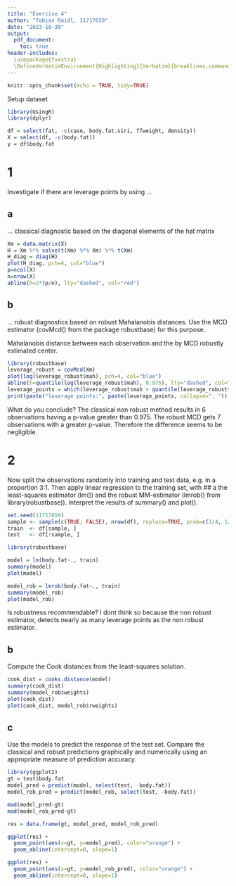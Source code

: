 ```yaml
---
title: "Exercise 4"
author: "Tobias Raidl, 11717659"
date: "2023-10-30"
output:
  pdf_document:
    toc: true
header-includes:
  \usepackage{fvextra}
  \DefineVerbatimEnvironment{Highlighting}{Verbatim}{breaklines,commandchars=\\\{\}}
---
```


```r
knitr::opts_chunk$set(echo = TRUE, tidy=TRUE)
```

Setup dataset
```r
library(UsingR)
library(dplyr)

df = select(fat, -c(case, body.fat.siri, ffweight, density))
X = select(df, -c(body.fat))
y = df$body.fat
```

# 1
Investigate if there are leverage points by using ...

## a
... classical diagnostic based on the diagonal elements of the hat matrix
```r
Xm = data.matrix(X)
H = Xm %*% solve(t(Xm) %*% Xm) %*% t(Xm)
H_diag = diag(H)
plot(H_diag, pch=4, col="blue")
p=ncol(X)
n=nrow(X)
abline(h=2*(p/n), lty="dashed", col="red")
```

## b
... robust diagnostics based on robust Mahalanobis distances. Use the MCD estimator (covMcd() from the package robustbase) for this purpose.

Mahalanobis distance between each observation and the by MCD robustly estimated center.
```r
library(robustbase)
leverage_robust = covMcd(Xm)
plot(log(leverage_robust$mah), pch=4, col="blue")
abline(h=quantile(log(leverage_robust$mah), 0.975), lty="dashed", col="red")
leverage_points = which(leverage_robust$mah > quantile(leverage_robust$mah, 0.975))
print(paste("leverage points:", paste(leverage_points, collapse=", ")))
```

What do you conclude?
The classical non robust method results in 6 observations having a p-value greater than 0.975. The robust MCD gets 7 observations with a greater p-value. Therefore the difference seems to be negligible.

# 2
Now split the observations randomly into training and test data, e.g. in a proportion 3:1. Then apply linear regression to the training set, with
## a
 the least-squares estimator (lm()) and the robust MM-estimator (lmrob() from library(robustbase)). Interpret the results of summary() and plot().
```r
set.seed(11717659)
sample <- sample(c(TRUE, FALSE), nrow(df), replace=TRUE, prob=c(3/4, 1/4))
train  <- df[sample, ]
test   <- df[!sample, ]

library(robustbase)

model = lm(body.fat~., train)
summary(model)
plot(model)

model_rob = lmrob(body.fat~., train)
summary(model_rob)
plot(model_rob)
```

Is robustness recommendable?
I dont think so because the non robust estimator, detects nearly as many leverage points as the non robust estimator.

## b
Compute the Cook distances from the least-squares solution.
```r
cook_dist = cooks.distance(model)
summary(cook_dist)
summary(model_rob$weights)
plot(cook_dist)
plot(cook_dist, model_rob$rweights)
```


## c
Use the models to predict the response of the test set. Compare the classical and robust predictions graphically and numerically using an appropriate measure of prediction accuracy.
```r
library(ggplot2)
gt = test$body.fat
model_pred = predict(model, select(test, -body.fat))
model_rob_pred = predict(model_rob, select(test, -body.fat))

mad(model_pred-gt)
mad(model_rob_pred-gt)

res = data.frame(gt, model_pred, model_rob_pred)

ggplot(res) + 
  geom_point(aes(x=gt, y=model_pred), color="orange") +
  geom_abline(intercept=0, slope=1)

ggplot(res) + 
  geom_point(aes(x=gt, y=model_rob_pred), color="orange") +
  geom_abline(intercept=0, slope=1)
  
```